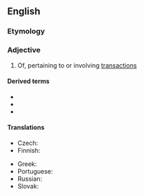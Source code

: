 ==English==

===Etymology===
{{suffix|en|transaction|al}}

===Adjective===
{{en-adj}}

# Of, pertaining to or involving [[transaction]]s

====Derived terms====
* {{l|en|transactional analysis}}
* {{l|en|transactional distance}}
* {{l|en|transactional interpretation}}

====Translations====
{{trans-top|of, pertaining to or involving transactions}}
* Czech: {{t|cs|transakční}}
* Finnish: {{t|fi|liiketoiminnallinen}}
{{trans-mid}}
* Greek: {{t+|el|συναλλακτικός|m}}
* Portuguese: {{t|pt|transacional}}
* Russian: {{t|ru|трансактный}}
* Slovak: {{t|sk|transakčný}}
{{trans-bottom}}
